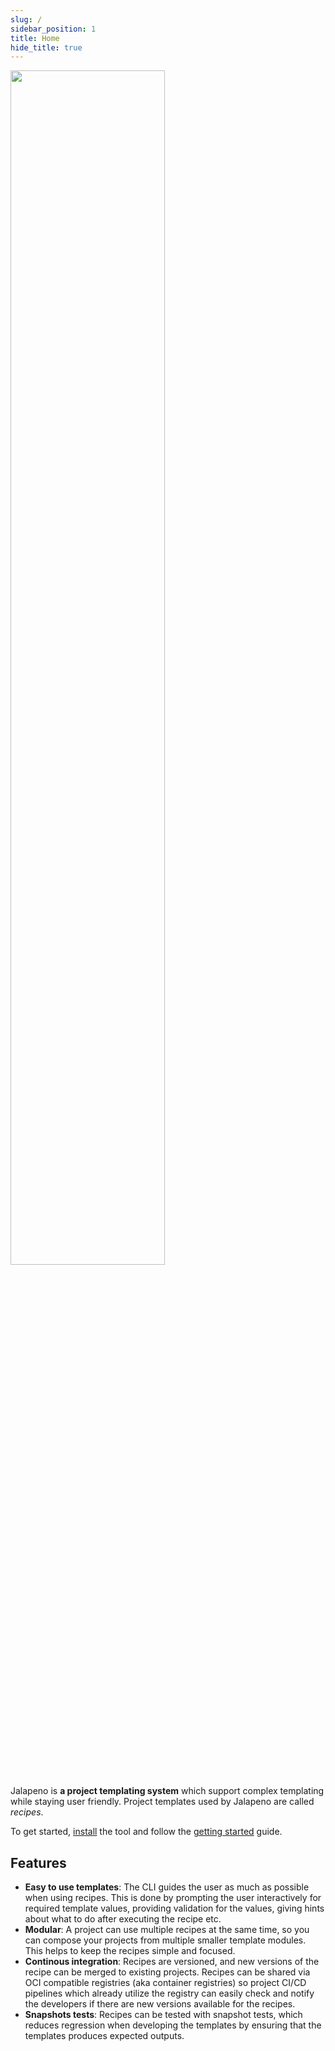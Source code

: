 ```yaml
---
slug: /
sidebar_position: 1
title: Home
hide_title: true
---
```


<div style={{ textAlign: "center", marginBottom: "40px" }}>
  <img src="img/logo.png" width="70%" />
</div>

Jalapeno is **a project templating system** which support complex templating while staying user friendly. Project templates used by Jalapeno are called _recipes_.

To get started, [install](/installation) the tool and follow the [getting started](/usage#getting-started) guide.

## Features

- **Easy to use templates**: The CLI guides the user as much as possible when using recipes. This is done by prompting the user interactively for required template values, providing validation for the values, giving hints about what to do after executing the recipe etc.
- **Modular**: A project can use multiple recipes at the same time, so you can compose your projects from multiple smaller template modules. This helps to keep the recipes simple and focused.
- **Continous integration**: Recipes are versioned, and new versions of the recipe can be merged to existing projects. Recipes can be shared via OCI compatible registries (aka container registries) so project CI/CD pipelines which already utilize the registry can easily check and notify the developers if there are new versions available for the recipes.
- **Snapshots tests**: Recipes can be tested with snapshot tests, which reduces regression when developing the templates by ensuring that the templates produces expected outputs.
